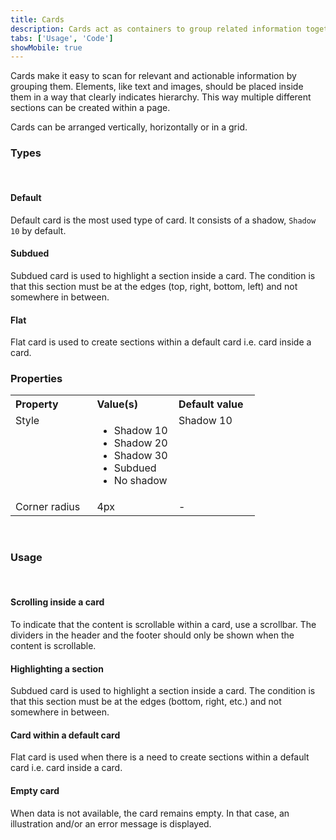```yaml
---
title: Cards
description: Cards act as containers to group related information together.
tabs: ['Usage', 'Code']
showMobile: true
---
```


Cards make it easy to scan for relevant and actionable information by grouping them. Elements, like text and images, should be placed inside them in a way that clearly indicates hierarchy. This way multiple different sections can be created within a page.

Cards can be arranged vertically, horizontally or in a grid.
<br/>

### Types
<br/>

#### Default

Default card is the most used type of card. It consists of a shadow, `Shadow 10` by default.
<Preview name='default-card' />

#### Subdued

Subdued card is used to highlight a section inside a card. The condition is that this section must be at the edges (top, right, bottom, left) and not somewhere in between.
<Preview name='card-subdued' />

#### Flat

Flat card is used to create sections within a default card i.e. card inside a card.
<Preview name='card-flat' />
<br/>

### Properties
<table style="width: 100%">
  <tr>
    <th style="width:33%; text-align: left;">Property</th>
    <th style="width:33%; text-align: left;">Value(s)</th>
    <th style="width:33%; text-align: left;">Default value</th>
  </tr>
  <tr style="vertical-align: top">
    <td>Style</td>
    <td>
        <ul>
            <li>Shadow 10</li>
            <li>Shadow 20</li>
            <li>Shadow 30</li>
            <li>Subdued</li>
            <li>No shadow</li>
        </ul>
    </td>
    <td>Shadow 10</td>
  </tr>
  <tr style="vertical-align: top">
    <td>Corner radius</td>
    <td>4px</td>
    <td>-</td>
  </tr>
</table>
<br/>

### Usage
<br/>

#### Scrolling inside a card
To indicate that the content is scrollable within a card, use a scrollbar. The dividers in the header and the footer should only be shown when the content is scrollable.

<Preview name="default-card" />

#### Highlighting a section
Subdued card is used to highlight a section inside a card. The condition is that this section must be at the edges (bottom, right, etc.) and not somewhere in between.

<Preview name="card-subdued" />

#### Card within a default card
Flat card is used when there is a need to create sections within a default card i.e. card inside a card.

<Preview name="card-card-within-a-card" />

#### Empty card
When data is not available, the card remains empty. In that case, an illustration and/or an error message is displayed.

<Preview name="default-card" />